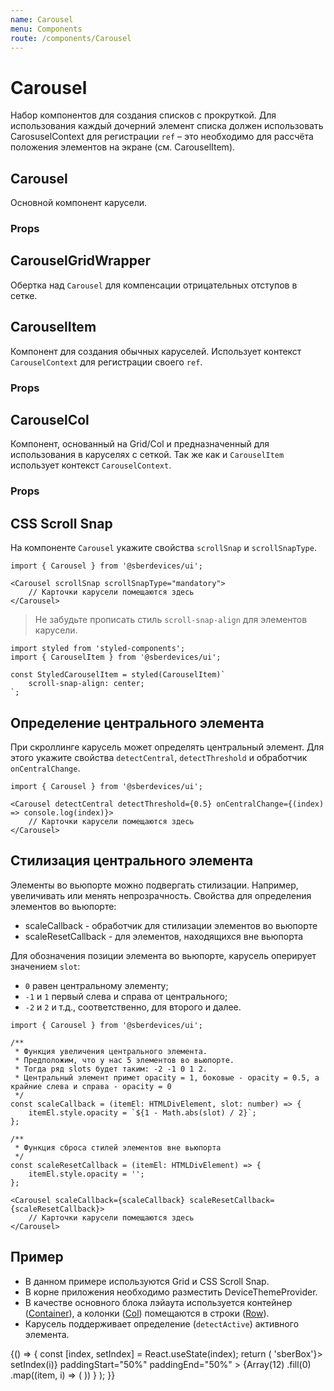 ```yaml
---
name: Carousel
menu: Components
route: /components/Carousel
---
```






<TypoSelect />
<ThemeSelect />

# Carousel

Набор компонентов для создания списков с прокруткой.
Для использования каждый дочерний элемент списка должен использовать CarosuselContext для регистрации ``ref`` – это необходимо для рассчёта положения элементов на экране (см. CarouselItem).

## Carousel
Основной компонент карусели.

### Props
<Props of={Carousel} />

## CarouselGridWrapper
Обертка над ``Carousel`` для компенсации отрицательных отступов в сетке.

## CarouselItem
Компонент для создания обычных каруселей.
Использует контекст ``CarouselContext`` для регистрации своего ``ref``.

### Props
<Props of={CarouselItem} />

## CarouselCol
Компонент, основанный на Grid/Col и предназначенный для использования в каруселях с сеткой.
Так же как и ``CarouselItem`` использует контекст ``CarouselContext``.

### Props
<Props of={CarouselCol} />

## CSS Scroll Snap
На компоненте ``Carousel`` укажите свойства ``scrollSnap`` и ``scrollSnapType``.
```tsx
import { Carousel } from '@sberdevices/ui';

<Carousel scrollSnap scrollSnapType="mandatory">
    // Карточки карусели помещаются здесь
</Carousel>
```
> Не забудьте прописать стиль ``scroll-snap-align`` для элементов карусели.

```tsx
import styled from 'styled-components';
import { CarouselItem } from '@sberdevices/ui';

const StyledCarouselItem = styled(CarouselItem)`
    scroll-snap-align: center;
`;
```

## Определение центрального элемента
При скроллинге карусель может определять центральный элемент.
Для этого укажите свойства ``detectCentral``, ``detectThreshold`` и обработчик ``onCentralChange``.
```tsx
import { Carousel } from '@sberdevices/ui';

<Carousel detectCentral detectThreshold={0.5} onCentralChange={(index) => console.log(index)}>
    // Карточки карусели помещаются здесь
</Carousel>
```

## Стилизация центрального элемента
Элементы во вьюпорте можно подвергать стилизации. Например, увеличивать или менять непрозрачность.
Свойства для определения элементов во вьюпорте:
* scaleCallback - обработчик для стилизации элементов во вьюпорте
* scaleResetCallback - для элементов, находящихся вне вьюпорта

Для обозначения позиции элемента во вьюпорте, карусель оперирует значением ``slot``:
* ``0`` равен центральному элементу;
* ``-1`` и ``1`` первый слева и справа от центрального;
* ``-2`` и ``2`` и т.д., соответственно, для второго и далее.

```tsx
import { Carousel } from '@sberdevices/ui';

/**
 * Функция увеличения центрального элемента.
 * Предположим, что у нас 5 элементов во вьюпорте.
 * Тогда ряд slots будет таким: -2 -1 0 1 2.
 * Центральный элемент примет opacity = 1, боковые - opacity = 0.5, а крайние слева и справа - opacity = 0
 */
const scaleCallback = (itemEl: HTMLDivElement, slot: number) => {
    itemEl.style.opacity = `${1 - Math.abs(slot) / 2}`;
};

/**
 * Функция сброса стилей элементов вне вьюпорта
 */
const scaleResetCallback = (itemEl: HTMLDivElement) => {
    itemEl.style.opacity = '';
};

<Carousel scaleCallback={scaleCallback} scaleResetCallback={scaleResetCallback}>
    // Карточки карусели помещаются здесь
</Carousel>
```

## Пример
* В данном примере используются Grid и CSS Scroll Snap.
* В корне приложения необходимо разместить DeviceThemeProvider.
* В качестве основного блока лэйаута используется контейнер ([Container](/components/Grid#container)),
а колонки ([Col](/components/Grid#col)) помещаются в строки ([Row](/components/Grid#row)).
* Карусель поддерживает определение (``detectActive``) активного элемента.

<Playground>
    {() => {
        const [index, setIndex] = React.useState(index);
        return (
            <DeviceThemeProvider detectDeviceCallback={() => 'sberBox'}>
                <ThemeBackground>
                    <Container>
                        <CarouselGridWrapper>
                            <Carousel
                                style={{ paddingTop: '3.5rem' }}
                                as={Row}
                                axis="x"
                                index={index}
                                scrollSnap
                                scrollSnapType="mandatory"
                                detectActive
                                detectThreshold={0.5}
                                scaleCallback={scaleCallback}
                                scaleResetCallback={scaleResetCallback}
                                onIndexChange={(i) => setIndex(i)}
                                paddingStart="50%"
                                paddingEnd="50%"
                            >
                                {Array(12)
                                    .fill(0)
                                    .map((item, i) => (
                                        <ScalingColCard
                                            key={`item:${i}`}
                                            isActive={i === index}
                                            item={{ title: `Song #${i}`, imageSrc: image }}
                                        />
                                    ))
                                }
                            </Carousel>
                        </CarouselGridWrapper>
                    </Container>
                </ThemeBackground>
            </DeviceThemeProvider>
        );
    }}
</Playground>
